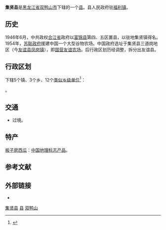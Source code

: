 {{Infobox China County
| county = 集贤县
| usedname = 
| nameorigin = 
| Photo = 
| Photoname = 
| map = File:ChinaShuangyashanJixian.png
| map_caption = 集贤县在双鸭山市的位置
| Pinyin =  Jíxiàn Xiàn
| Belong = [[黑龙江省|黑龙江省]][[双鸭山市|双鸭山市]]
| Types = [[县|县]]
| admincode =  230521
| founded = 
| seat = [[福利镇_(集贤县)|福利镇]]
| officerTitle = 县委书记
| officer = 于世军
| officerTitle2 = 县长
| officer2 = 郭伟
| division = 8
| town = 
| township = 1
| subdistrict = 7
| dialect = 东北官话
| post code = 155900
| phone code = 469
| coordinate = 
| area = 2283.2
| area land = 
| area water = 
| census yr = 2013
| pop = 32万人
| density =  
| GDP = 
| GDP_as_of = 
| GDPPC = 
| carlicense = 黑J
| web = www.jixian.gov.cn
| web_title = 集贤县政府网
}}
'''集贤县'''是[[黑龙江省|黑龙江省]][[双鸭山市|双鸭山市]]下辖的一个[[县|县]]。县人民政府驻[[福利镇_(集贤县)|福利镇]]。

== 历史 ==
1946年6月，中共政权[[合江省_(解放区)|合江省]]政府以[[富锦县|富锦县]]第四、五区置县，以驻地集贤镇得名。1954年，[[苏联政府|苏联政府]]援建中国一个大型谷物农场。中国政府选址于集贤县三道岗地区（今[[友谊县|友谊县]][[凤岗镇_(友谊县)|凤岗镇]]），即[[国营友谊农场|国营友谊农场]]。后行政区划历经调整，拆分出友谊县。

== 行政区划 ==
下辖5个镇、3个乡、12个[[类似乡级单位|类似乡级单位]]<ref>{{PRC admin/ref sgc|23/05/21/000/000}}</ref>：

{{PRC admin/children|23/05/21/000/000}}。

== 交通 ==
* {{中国国道名|221}}过境。

==特产==
[[板子房西瓜|板子房西瓜]]：[[中国地理标志产品|中国地理标志产品]]。

== 参考文献 ==
{{reflist}}

== 外部链接 ==
* {{Official website|http://www.jixian.gov.cn/|name=集贤县人民政府}}

{{集贤县行政区划}}
{{双鸭山市行政区划}}
{{黑龙江行政区划}}

[[Category:集贤县|]]
[[Category:双鸭山区县|县]]
[[Category:黑龙江省县份|双鸭山]]